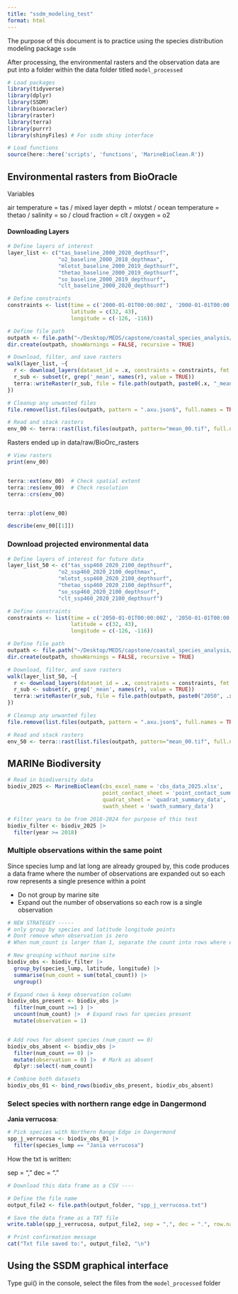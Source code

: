 ```yaml
---
title: "ssdm_modeling_test"
format: html
---
```


The purpose of this document is to practice using the species distribution modeling package `ssdm`

After processing, the environmental rasters and the observation data are put into a folder within the data folder titled `model_processed`

```r
# Load packages 
library(tidyverse)
library(dplyr)
library(SSDM)
library(biooracler)
library(raster)
library(terra)
library(purrr)
library(shinyFiles) # For ssdm shiny interface

# Load functions 
source(here::here('scripts', 'functions', 'MarineBioClean.R'))
```

## Environmental rasters from BioOracle

Variables

air temperature = tas / mixed layer depth = mlotst / ocean temperature = thetao / salinity = so / cloud fraction = clt / oxygen = o2

#### Downloading Layers

```r
# Define layers of interest
layer_list <- c("tas_baseline_2000_2020_depthsurf",
                "o2_baseline_2000_2018_depthmax",
                "mlotst_baseline_2000_2019_depthsurf",
                "thetao_baseline_2000_2019_depthsurf",
                "so_baseline_2000_2019_depthsurf",
                "clt_baseline_2000_2020_depthsurf")

# Define constraints
constraints <- list(time = c('2000-01-01T00:00:00Z', '2000-01-01T00:00:00Z'),
                    latitude = c(32, 43),
                    longitude = c(-126, -116))

# Define file path
outpath <- file.path("~/Desktop/MEDS/capstone/coastal_species_analysis/data/raw/BioOrc_rasters/")
dir.create(outpath, showWarnings = FALSE, recursive = TRUE)

# Download, filter, and save rasters
walk(layer_list, ~{
  r <- download_layers(dataset_id = .x, constraints = constraints, fmt = "raster")
  r_sub <- subset(r, grep('_mean', names(r), value = TRUE))
  terra::writeRaster(r_sub, file = file.path(outpath, paste0(.x, "_mean_00.tif")), overwrite = TRUE, filetype="GTiff")
})

# Cleanup any unwanted files
file.remove(list.files(outpath, pattern = ".axu.json$", full.names = TRUE))

# Read and stack rasters
env_00 <- terra::rast(list.files(outpath, pattern="mean_00.tif", full.names=TRUE))

```

Rasters ended up in data/raw/BioOrc_rasters

```r
# View rasters 
print(env_00)


terra::ext(env_00)  # Check spatial extent
terra::res(env_00)  # Check resolution
terra::crs(env_00)


terra::plot(env_00)

describe(env_00[[1]])
```

### Download projected environmental data

```r
# Define layers of interest for future data 
layer_list_50 <- c("tas_ssp460_2020_2100_depthsurf",
                "o2_ssp460_2020_2100_depthmax",
                "mlotst_ssp460_2020_2100_depthsurf",
                "thetao_ssp460_2020_2100_depthsurf",
                "so_ssp460_2020_2100_depthsurf",
                "clt_ssp460_2020_2100_depthsurf")

# Define constraints
constraints <- list(time = c('2050-01-01T00:00:00Z', '2050-01-01T00:00:00Z'),
                    latitude = c(32, 43),
                    longitude = c(-126, -116))

# Define file path
outpath <- file.path("~/Desktop/MEDS/capstone/coastal_species_analysis/data/raw/BioOrc_rasters/")
dir.create(outpath, showWarnings = FALSE, recursive = TRUE)

# Download, filter, and save rasters
walk(layer_list_50, ~{
  r <- download_layers(dataset_id = .x, constraints = constraints, fmt = "raster")
  r_sub <- subset(r, grep('_mean', names(r), value = TRUE))
  terra::writeRaster(r_sub, file = file.path(outpath, paste0("2050", .x, "_mean_50.tif")), overwrite = TRUE, filetype="GTiff")
})

# Cleanup any unwanted files
file.remove(list.files(outpath, pattern = ".axu.json$", full.names = TRUE))

# Read and stack rasters
env_50 <- terra::rast(list.files(outpath, pattern="mean_00.tif", full.names=TRUE))

```

## MARINe Biodiversity

```r
# Read in biodiversity data 
biodiv_2025 <- MarineBioClean(cbs_excel_name = 'cbs_data_2025.xlsx', 
                              point_contact_sheet = 'point_contact_summary_layered',
                              quadrat_sheet = 'quadrat_summary_data',
                              swath_sheet = 'swath_summary_data')

# Filter years to be from 2018-2024 for purpose of this test 
biodiv_filter <- biodiv_2025 |> 
  filter(year >= 2018)
```

### Multiple observations within the same point

Since species lump and lat long are already grouped by, this code produces a data frame where the number of observations are expanded out so each row represents a single presence within a point

-   Do not group by marine site
-   Expand out the number of observations so each row is a single observation

```r
# NEW STRATEGEY -----
# only group by species and latitude longitude points
# Dont remove when observation is zero 
# When num_count is larger than 1, separate the count into rows where each row is one observation

# New grouping without marine site 
biodiv_obs <- biodiv_filter |> 
  group_by(species_lump, latitude, longitude) |> 
  summarise(num_count = sum(total_count)) |> 
  ungroup()

# Expand rows & keep observation column
biodiv_obs_present <- biodiv_obs |> 
  filter(num_count >=1 ) |>  
  uncount(num_count) |>  # Expand rows for species present
  mutate(observation = 1) 


# Add rows for absent species (num_count == 0)
biodiv_obs_absent <- biodiv_obs |> 
  filter(num_count == 0) |> 
  mutate(observation = 0) |>  # Mark as absent
  dplyr::select(-num_count)

# Combine both datasets
biodiv_obs_01 <- bind_rows(biodiv_obs_present, biodiv_obs_absent) 
```

### Select species with northern range edge in Dangermond

**Jania verrucosa**:

```r
# Pick species with Northern Range Edge in Dangermond 
spp_j_verrucosa <- biodiv_obs_01 |> 
  filter(species_lump == "Jania verrucosa")

```

How the txt is written:

sep = "," dec = "."

```r
# Download this data frame as a CSV ----

# Define the file name
output_file2 <- file.path(output_folder, "spp_j_verrucosa.txt")

# Save the data frame as a TXT file
write.table(spp_j_verrucosa, output_file2, sep = ",", dec = ".", row.names = FALSE, quote = FALSE)

# Print confirmation message
cat("Txt file saved to:", output_file2, "\n")


```

## Using the SSDM graphical interface

Type gui() in the console, select the files from the `model_processed` folder
